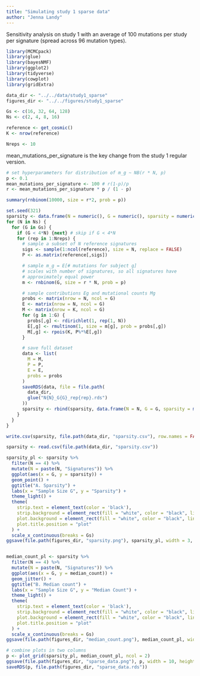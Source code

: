 ```yaml
---
title: "Simulating study 1 sparse data"
author: "Jenna Landy"
---
```


Sensitivity analysis on study 1 with an average of 100 mutations per study per signature (spread across 96 mutation types).

```r
library(MCMCpack)
library(glue)
library(bayesNMF)
library(ggplot2)
library(tidyverse)
library(cowplot)
library(gridExtra)

data_dir <- "../../data/study1_sparse"
figures_dir <- "../../figures/study1_sparse"
```

```r
Gs <- c(16, 32, 64, 128)
Ns <- c(2, 4, 8, 16)

reference <- get_cosmic()
K <- nrow(reference)

Nreps <- 10
```

mean_mutations_per_signature is the key change from the study 1 regular version.
```r
# set hyperparameters for distribution of m_g ~ NB(r * N, p)
p <- 0.1
mean_mutations_per_signature <- 100 # r(1-p)/p 
r <- mean_mutations_per_signature * p / (1 - p)

summary(rnbinom(10000, size = r*2, prob = p))
```

```r
set.seed(321)
sparsity <- data.frame(N = numeric(), G = numeric(), sparsity = numeric(), median_count = numeric())
for (N in Ns) {
  for (G in Gs) {
    if (G < 4*N) {next} # skip if G < 4*N
    for (rep in 1:Nreps) {
      # sample a subset of N reference signatures
      sigs <- sample(1:ncol(reference), size = N, replace = FALSE)
      P <- as.matrix(reference[,sigs])

      # sample m_g = E[# mutations for subject g]
      # scales with number of signatures, so all signatures have 
      # approximately equal power
      m <- rnbinom(G, size = r * N, prob = p)

      # sample contributions Eg and mutational counts Mg
      probs <- matrix(nrow = N, ncol = G)
      E <- matrix(nrow = N, ncol = G)
      M <- matrix(nrow = K, ncol = G)
      for (g in 1:G) {
        probs[,g] <- rdirichlet(1, rep(1, N))
        E[,g] <- rmultinom(1, size = m[g], prob = probs[,g])
        M[,g] <- rpois(K, P%*%E[,g])
      }

      # save full dataset
      data <- list(
        M = M,
        P = P,
        E = E,
        probs = probs
      )
      saveRDS(data, file = file.path(
        data_dir, 
        glue("N{N}_G{G}_rep{rep}.rds")
      ))
      sparsity <- rbind(sparsity, data.frame(N = N, G = G, sparsity = mean(M == 0), median_count = median(M)))
    }
  }
}

write.csv(sparsity, file.path(data_dir, "sparsity.csv"), row.names = FALSE)
```

```r
sparsity <- read.csv(file.path(data_dir, "sparsity.csv"))

sparsity_pl <- sparsity %>%
  filter(N == 4) %>%
  mutate(N = paste(N, "Signatures")) %>%
  ggplot(aes(x = G, y = sparsity)) +
  geom_point() +
  ggtitle("A. Sparsity") +
  labs(x = "Sample Size G", y = "Sparsity") +
  theme_light() +
  theme(
    strip.text = element_text(color = 'black'),
    strip.background = element_rect(fill = "white", color = "black", linewidth = 0.5),
    plot.background = element_rect(fill = "white", color = "black", linewidth = 0.5),
    plot.title.position = "plot"
  ) +
  scale_x_continuous(breaks = Gs)
ggsave(file.path(figures_dir, "sparsity.png"), sparsity_pl, width = 3, height = 4)


median_count_pl <- sparsity %>%
  filter(N == 4) %>%
  mutate(N = paste(N, "Signatures")) %>%
  ggplot(aes(x = G, y = median_count)) +
  geom_jitter() +
  ggtitle("B. Median count") +
  labs(x = "Sample Size G", y = "Median Count") +
  theme_light() +
  theme(
    strip.text = element_text(color = 'black'),
    strip.background = element_rect(fill = "white", color = "black", linewidth = 0.5),
    plot.background = element_rect(fill = "white", color = "black", linewidth = 0.5),
    plot.title.position = "plot"
  ) +
  scale_x_continuous(breaks = Gs)
ggsave(file.path(figures_dir, "median_count.png"), median_count_pl, width = 3, height = 4)

# combine plots in two columns
p <- plot_grid(sparsity_pl, median_count_pl, ncol = 2)
ggsave(file.path(figures_dir, "sparse_data.png"), p, width = 10, height = 5)
saveRDS(p, file.path(figures_dir, "sparse_data.rds"))
```